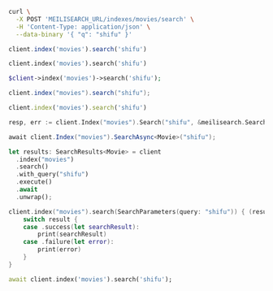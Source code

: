 <CodeGroup>

```bash cURL
curl \
  -X POST 'MEILISEARCH_URL/indexes/movies/search' \
  -H 'Content-Type: application/json' \
  --data-binary '{ "q": "shifu" }'
```


```javascript JS
client.index('movies').search('shifu')
```


```python Python
client.index('movies').search('shifu')
```


```php PHP
$client->index('movies')->search('shifu');
```


```java Java
client.index("movies").search("shifu");
```


```ruby Ruby
client.index('movies').search('shifu')
```


```go Go
resp, err := client.Index("movies").Search("shifu", &meilisearch.SearchRequest{})
```


```csharp C#
await client.Index("movies").SearchAsync<Movie>("shifu");
```


```rust Rust
let results: SearchResults<Movie> = client
  .index("movies")
  .search()
  .with_query("shifu")
  .execute()
  .await
  .unwrap();
```


```swift Swift
client.index("movies").search(SearchParameters(query: "shifu")) { (result: Result<Searchable<Movie>, Swift.Error>) in
    switch result {
    case .success(let searchResult):
        print(searchResult)
    case .failure(let error):
        print(error)
    }
}
```


```dart Dart
await client.index('movies').search('shifu');
```

</CodeGroup>